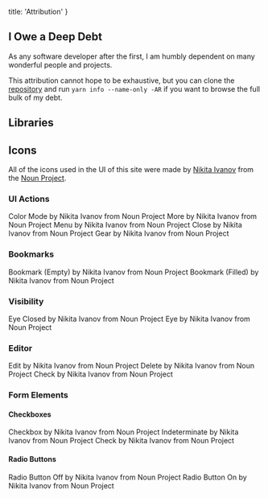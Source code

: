 
  title: 'Attribution'
}

## I Owe a Deep Debt

As any software developer after the first, 
I am humbly dependent on many wonderful people and projects. 

This attribution cannot hope to be exhaustive, but you can clone the [repository](https://github.com/resisttheurge/generative) 
and run `yarn info --name-only -AR` if you want to browse the full bulk of my debt.

## Libraries

## Icons

All of the icons used in the UI of this site were made by [Nikita Ivanov](https://thenounproject.com/nickivanov/) from the [Noun Project](https://thenounproject.com/). 

### UI Actions

<IconButton icon='color-mode'/> 
Color Mode by Nikita Ivanov from <Themed.a href="https://thenounproject.com/browse/icons/term/color-mode/" target="_blank" title="Color Mode Icons">Noun Project</Themed.a>

<IconButton icon='more'/> 
More by Nikita Ivanov from <Themed.a href="https://thenounproject.com/browse/icons/term/more/" target="_blank" title="More Icons">Noun Project</Themed.a>

<IconButton icon='menu'/> 
Menu by Nikita Ivanov from <Themed.a href="https://thenounproject.com/browse/icons/term/menu/" target="_blank" title="Menu Icons">Noun Project</Themed.a>

<IconButton icon='close'/> 
Close by Nikita Ivanov from <Themed.a href="https://thenounproject.com/browse/icons/term/close/" target="_blank" title="Close Icons">Noun Project</Themed.a>

<IconButton icon='gear'/> 
Gear by Nikita Ivanov from <Themed.a href="https://thenounproject.com/browse/icons/term/gear/" target="_blank" title="Gear Icons">Noun Project</Themed.a>

### Bookmarks

<IconButton icon='bookmark'/> 
Bookmark (Empty) by Nikita Ivanov from <Themed.a href="https://thenounproject.com/browse/icons/term/bookmark/" target="_blank" title="Bookmark Icons">Noun Project</Themed.a>

<IconButton icon='bookmark-filled'/> 
Bookmark (Filled) by Nikita Ivanov from <Themed.a href="https://thenounproject.com/browse/icons/term/bookmark/" target="_blank" title="Bookmark Icons">Noun Project</Themed.a>

### Visibility

<IconButton icon='eye-closed'/> 
Eye Closed by Nikita Ivanov from <Themed.a href="https://thenounproject.com/browse/icons/term/eye-closed/" target="_blank" title="Eye Closed Icons">Noun Project</Themed.a>

<IconButton icon='eye'/> 
Eye by Nikita Ivanov from <Themed.a href="https://thenounproject.com/browse/icons/term/eye/" target="_blank" title="Eye Icons">Noun Project</Themed.a>

### Editor

<IconButton icon='edit'/> 
Edit by Nikita Ivanov from <Themed.a href="https://thenounproject.com/browse/icons/term/edit/" target="_blank" title="Edit Icons">Noun Project</Themed.a>

<IconButton icon='trash'/> 
Delete by Nikita Ivanov from <Themed.a href="https://thenounproject.com/browse/icons/term/delete/" target="_blank" title="Delete Icons">Noun Project</Themed.a>

<IconButton icon='check'/> 
Check by Nikita Ivanov from <Themed.a href="https://thenounproject.com/browse/icons/term/check/" target="_blank" title="Check Icons">Noun Project</Themed.a>

### Form Elements

#### Checkboxes

<IconButton icon='checkbox'/> 
Checkbox by Nikita Ivanov from <Themed.a href="https://thenounproject.com/browse/icons/term/checkbox/" target="_blank" title="Checkbox Icons">Noun Project</Themed.a>

<IconButton icon='indeterminate'/> 
Indeterminate by Nikita Ivanov from <Themed.a href="https://thenounproject.com/browse/icons/term/indeterminate/" target="_blank" title="Indeterminate Icons">Noun Project</Themed.a>

<IconButton icon='checked'/> 
Check by Nikita Ivanov from <Themed.a href="https://thenounproject.com/browse/icons/term/check/" target="_blank" title="Check Icons">Noun Project</Themed.a>

#### Radio Buttons

<IconButton icon='radio-button-off'/> 
Radio Button Off by Nikita Ivanov from <Themed.a href="https://thenounproject.com/browse/icons/term/radio-button-off/" target="_blank" title="Radio Button Off Icons">Noun Project</Themed.a>

<IconButton icon='radio-button-on'/> 
Radio Button On by Nikita Ivanov from <Themed.a href="https://thenounproject.com/browse/icons/term/radio-button-on/" target="_blank" title="Radio Button On Icons">Noun Project</Themed.a>
